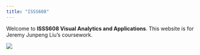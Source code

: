```yaml
---
title: "ISSS608"
---
```


Welcome to **ISSS608 Visual Analytics and Applications**. This website is for Jeremy Junpeng Liu's coursework.

![](images/happy.png)
